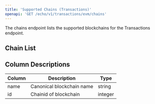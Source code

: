 ```yaml
---
title: 'Supported Chains (Transactions)'
openapi: 'GET /echo/v1/transactions/evm/chains'
---
```


The chains endpoint lists the supported blockchains for the Transactions endpoint.

## Chain List


<Chains url="https://api.dune.com/api/beta/transactions/chains" />

## Column Descriptions

| Column                    | Description                                 | Type                |
|---------------------------|---------------------------------------------|---------------------|
| name                      | Canonical blockchain name                   | string              |
| id                        | Chainid of blockchain                       | integer             |
